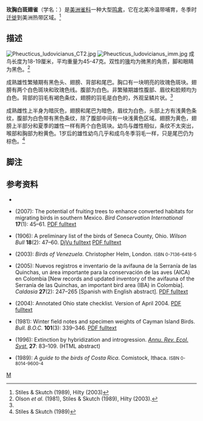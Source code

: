 {{Speciesbox
| taxon = Pheucticus ludovicianus
| image = Pheucticus ludovicianus CT3.jpg
| image_caption = 成熟雄性玫胸白斑翅雀
| status = LC
| status_system = iucn3.1
| binomial_authority = ([[林奈|林奈]]，1766年)
| range_map = Rose-breasted Grosbeak-rangemap.gif
| range_map_caption = 北美分布<br/>哺育区域（黄色）<br/>冬季区域（蓝色）<br/>迁移区域（橙色）
| synonyms = ''Zamelodia ludoviciana''
}}

'''玫胸白斑翅雀'''（学名：''{{lang|en|Pheucticus ludovicianus}}''）是[[美洲雀科|美洲雀科]]一种大型[[鸣禽|鸣禽]]，它在北美冷温带哺育，冬季时[[鸟类迁徙|迁徙]]到美洲热带区域。<ref name = sh8903>Stiles & Skutch (1989), Hilty (2003)</ref>

==描述==
[[File:Pheucticus_ludovicianus_CT2.jpg|thumb]]
[[File:Pheucticus_ludovicianus_imm.jpg|thumb]]
成鸟长度为18-19厘米，平均重量为45-47克。双性的[[鳥喙|喙]]均为微黑的角质，脚和眼睛为黑色。<ref>Olson ''et al.'' (1981), Stiles & Skutch (1989), Hilty (2003).</ref>

成熟雄性繁殖期有黑色头、翅膀、背部和尾巴。胸口有一块明亮的玫瑰色斑块。翅膀有两个白色斑块和玫瑰色线。腹部为白色。非繁殖期雄性腹部、眉纹和脸颊均为白色。背部的羽毛有褐色条纹，翅膀的羽毛是白色的，外观呈鳞片状。<ref name = sh8903 />

成熟雌性上半身为暗灰色，翅膀和尾巴为暗色，眉纹为白色，头部上方有浅黄色条纹，腹部为白色带有黑色条纹，除了腹部中间有一块浅黄色区域。翅膀为黄色，翅膀上半部分和夏季的雄性一样有两个白色斑块。幼鸟与雌性相似，条纹不太突出，喉部和胸部为粉黄色。1岁后的雄性幼鸟几乎和成鸟冬季羽毛一样，只是尾巴仍为棕色。<ref>Stiles & Skutch (1989)</ref>

==脚注==
{{reflist}}
== 参考资料==
{{refbegin}}
* {{IUCN2008|assessors={{aut|BirdLife International (BLI)}}|year=2008|id=150306|title=Pheucticus ludovicianus|downloaded=6 November 2009}}
* {{aut|Foster, Mercedes S.}} (2007): The potential of fruiting trees to enhance converted habitats for migrating birds in southern Mexico. ''Bird Conservation International'' '''17'''(1): 45–61. <small>{{doi|10.1017/S0959270906000554}}</small> [http://journals.cambridge.org/production/action/cjoGetFulltext?fulltextid=936412 PDF fulltext] {{Wayback|url=http://journals.cambridge.org/production/action/cjoGetFulltext?fulltextid=936412 |date=20200211211951 }}
* {{aut|Henninger, W.F.}} (1906): A preliminary list of the birds of Seneca County, Ohio. ''Wilson Bull'' '''18'''(2): 47–60. [https://web.archive.org/web/20121108102737/http://elibrary.unm.edu/sora/Wilson/DJVU/v018n02/P0047-P0060.djvu DjVu fulltext] [https://web.archive.org/web/20110606161920/http://elibrary.unm.edu/sora/Wilson/v018n02/p0047-p0060.pdf PDF fulltext]
* {{aut|Hilty, Steven L.}} (2003): ''Birds of Venezuela''. Christopher Helm, London. <small>ISBN 0-7136-6418-5</small>
* {{aut|Laverde-R., Oscar; Stiles, F. Gary & Múnera-R., Claudia}} (2005): Nuevos registros e inventario de la avifauna de la Serranía de las Quinchas, un área importante para la conservación de las aves (AICA) en Colombia [New records and updated inventory of the avifauna of the Serranía de las Quinchas, an important bird area (IBA) in Colombia]. ''Caldasia'' '''27'''(2): 247–265 [Spanish with English abstract]. [http://www.scielo.org.co/pdf/cal/v27n2/v27n2a8.pdf PDF fulltext] {{Wayback|url=http://www.scielo.org.co/pdf/cal/v27n2/v27n2a8.pdf |date=20120215050826 }}
* {{aut|Ohio Ornithological Society (OOS)}} (2004): Annotated Ohio state checklist. Version of April 2004. [https://web.archive.org/web/20040718101517/http://www.ohiobirds.org/publications/OBRClist.pdf PDF fulltext]
* {{aut|Olson, Storrs L.; James, Helen F. & Meister,  Charles A.}} (1981): Winter field notes and specimen weights of Cayman Island Birds. ''Bull. B.O.C.'' '''101'''(3): 339–346. [http://si-pddr.si.edu/dspace/bitstream/10088/6535/1/VZ_119_Cayman_bird_weights.pdf PDF fulltext] {{Wayback|url=http://si-pddr.si.edu/dspace/bitstream/10088/6535/1/VZ_119_Cayman_bird_weights.pdf |date=20120227001814 }} 
* {{aut|Rhymer, Judith M. & Simberloff, Daniel}} (1996): Extinction by hybridization and introgression. ''[[Annual_Reviews|Annu. Rev. Ecol. Syst.]]'' '''27''': 83–109. <small>{{DOI|10.1146/annurev.ecolsys.27.1.83}}</small> (HTML abstract)
* {{aut|Stiles, F. Gary & Skutch, Alexander Frank}} (1989): ''A guide to the birds of Costa Rica''. Comistock, Ithaca. <small>ISBN 0-8014-9600-4</small>
{{refend}}
{{Taxonbar}}
[[Category:美洲雀科|M]]
